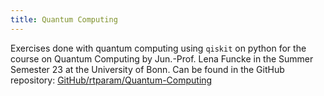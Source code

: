 ```yaml
---
title: Quantum Computing
---
```


Exercises done with quantum computing using <code>qiskit</code> on python for the course on Quantum Computing by Jun.-Prof. Lena Funcke in the Summer Semester 23 at the University of Bonn.
Can be found in the GitHub repository: [GitHub/rtparam/Quantum-Computing](https://github.com/rtparam/Quantum-Computing)